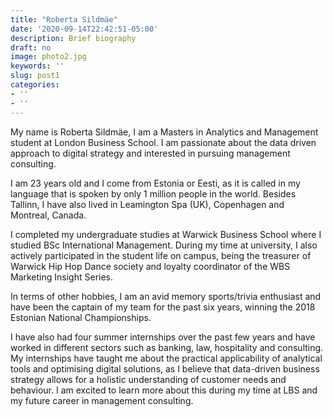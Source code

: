 ```yaml
---
title: "Roberta Sildmäe"
date: '2020-09-14T22:42:51-05:00'
description: Brief biography
draft: no
image: photo2.jpg
keywords: ''
slug: post1
categories:
- ''
- ''
---
```

My name is Roberta Sildmäe, I am a Masters in Analytics and Management student at London Business School. I am passionate about the data driven approach to digital strategy and interested in pursuing management consulting.

I am 23 years old and I come from Estonia or Eesti, as it is called in my language that is spoken by only 1 million people in the world. Besides Tallinn, I have also lived in Leamington Spa (UK), Copenhagen and Montreal, Canada.

I completed my undergraduate studies at Warwick Business School where I studied BSc International Management. During my time at university, I also actively participated in the student life on campus, being the treasurer of Warwick Hip Hop Dance society and loyalty coordinator of the WBS Marketing Insight Series. 

In terms of other hobbies, I am an avid memory sports/trivia enthusiast and have been the captain of my team for the past six years, winning the 2018 Estonian National Championships.

I have also had four summer internships over the past few years and have worked in different sectors such as banking, law, hospitality and consulting. My internships have taught me about the practical applicability of analytical tools and optimising digital solutions, as I believe that data-driven business strategy allows for a holistic understanding of customer needs and behaviour. I am excited to learn more about this during my time at LBS and my future career in management consulting. 
